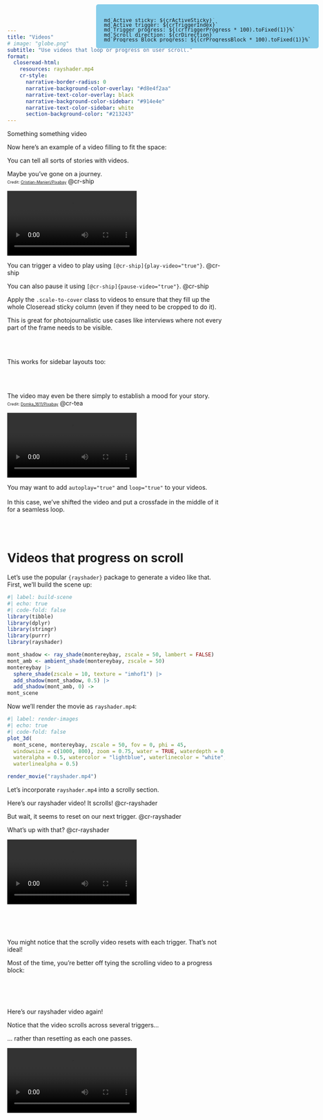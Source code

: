 ```yaml
---
title: "Videos"
# image: "globe.png"
subtitle: "Use videos that loop or progress on user scroll."
format:
  closeread-html:
    resources: rayshader.mp4
    cr-style:
      narrative-border-radius: 0
      narrative-background-color-overlay: "#d8e4f2aa"
      narrative-text-color-overlay: black
      narrative-background-color-sidebar: "#914e4e"
      narrative-text-color-sidebar: white
      section-background-color: "#213243"
---
```


Something something video

Now here's an example of a video filling to fit the space:

::::{.cr-section layout="overlay-left"}

You can tell all sorts of stories with videos.

Maybe you've gone on a journey.  
[Credit: [Cristian-Manieri/Pixabay](https://pixabay.com/videos/drone-landscape-green-greenland-236893/)]{style="font-size: 65%;"} @cr-ship

![](ship.mp4){#cr-ship .scale-to-cover alt="A ship sails in a polar region" loop="true"}

You can trigger a video to play using `[@cr-ship]{play-video="true"}`. [@cr-ship]{play-video="true"}

You can also pause it using `[@cr-ship]{pause-video="true"}`. [@cr-ship]{pause-video="true"}

Apply the `.scale-to-cover` class to videos to ensure that they fill up the whole Closeread sticky column (even if they need to be cropped to do it).

This is great for photojournalistic use cases like interviews where not every part of the frame needs to be visible.

::::

\
\

This works for sidebar layouts too:

\
\

::::{.cr-section layout="sidebar-right"}

The video may even be there simply to establish a mood for your story.  
[Credit: [Domka_1611/Pixabay](https://pixabay.com/videos/fire-evening-nature-forest-autumn-148594/)]{style="font-size: 65%;"} @cr-tea

![](tea.mp4){#cr-tea .scale-to-cover alt="One person pours tea into another person's tea cup in front of an open fire." autoplay="true" loop="true"}

:::{focus-on="cr-tea"}
You may want to add `autoplay="true"` and `loop="true"` to your videos.
\
\
In this case, we've shifted the video and put a crossfade in the middle of it for a seamless loop.
:::

::::

\
\

# Videos that progress on scroll

Let's use the popular `{rayshader}` package to generate a video like that. First, we'll build the scene up:

```r
#| label: build-scene
#| echo: true
#| code-fold: false
library(tibble)
library(dplyr)
library(stringr)
library(purrr)
library(rayshader)

mont_shadow <- ray_shade(montereybay, zscale = 50, lambert = FALSE)
mont_amb <- ambient_shade(montereybay, zscale = 50)
montereybay |>
  sphere_shade(zscale = 10, texture = "imhof1") |>
  add_shadow(mont_shadow, 0.5) |>
  add_shadow(mont_amb, 0) ->
mont_scene
```

Now we'll render the movie as `rayshader.mp4`:

```r
#| label: render-images
#| echo: true
#| code-fold: false
plot_3d(
  mont_scene, montereybay, zscale = 50, fov = 0, phi = 45,
  windowsize = c(1000, 800), zoom = 0.75, water = TRUE, waterdepth = 0,
  wateralpha = 0.5, watercolor = "lightblue", waterlinecolor = "white",
  waterlinealpha = 0.5)

render_movie("rayshader.mp4")
```

Let's incorporate `rayshader.mp4` into a scrolly section.

:::::{.cr-section}

Here's our rayshader video! It scrolls! [@cr-rayshader]{scroll-video="true"}

But wait, it seems to reset on our next trigger. @cr-rayshader

What's up with that? @cr-rayshader

![](rayshader.mp4){#cr-rayshader alt="A rotating landscape made with Rayrender."}
:::::

\
\
\

You might notice that the scrolly video resets with each trigger. That's not ideal!

Most of the time, you're better off tying the scrolling video to a progress block:

\
\
\

:::::{.cr-section}

::::{.progress-block focus-on="cr-rayshader-prog" scroll-video="true"}

Here's our rayshader video again!

Notice that the video scrolls across several triggers...

... rather than resetting as each one passes.

::::

![](rayshader.mp4){#cr-rayshader-prog alt="A rotating landscape made with Rayrender."}
:::::

:::{.counter style="position: fixed; top: 10px; right: 10px; background-color: skyblue; border-radius: 5px; padding: 18px 18px 0 18px; line-height: .8em; z-index: 1000"}
```ojs
md`Active sticky: ${crActiveSticky}`
md`Active trigger: ${crTriggerIndex}`
md`Trigger progress: ${(crTriggerProgress * 100).toFixed(1)}%`
md`Scroll direction: ${crDirection}`
md`Progress Block progress: ${(crProgressBlock * 100).toFixed(1)}%`
```
:::
